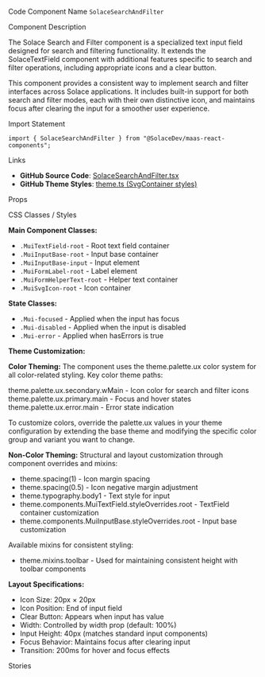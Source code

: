 
<Meta of={SolaceSearchAndFilterStories} />

<Title>Search and Filter</Title>

<Description of={SolaceSearchAndFilterStories} />

<Subtitle>Code Component Name</Subtitle>
`SolaceSearchAndFilter`

<Subtitle>Component Description</Subtitle>

The Solace Search and Filter component is a specialized text input field designed for search and filtering functionality. It extends the SolaceTextField component with additional features specific to search and filter operations, including appropriate icons and a clear button.

This component provides a consistent way to implement search and filter interfaces across Solace applications. It includes built-in support for both search and filter modes, each with their own distinctive icon, and maintains focus after clearing the input for a smoother user experience.

<Subtitle>Import Statement</Subtitle>

```tsx
import { SolaceSearchAndFilter } from "@SolaceDev/maas-react-components";
```

<Subtitle>Links</Subtitle>

- **GitHub Source Code**: [SolaceSearchAndFilter.tsx](https://github.com/SolaceDev/maas-react-components/blob/main/src/components/SolaceSearchAndFilter.tsx)
- **GitHub Theme Styles**: <a href="https://github.com/SolaceDev/maas-react-components/blob/main/src/resources/theme.ts#:~:text=SvgContainer" target="_blank">theme.ts (SvgContainer styles)</a>

<Subtitle>Props</Subtitle>

<ArgTypes of={SolaceSearchAndFilterStories} />

<Subtitle>CSS Classes / Styles</Subtitle>

**Main Component Classes:**

- `.MuiTextField-root` - Root text field container
- `.MuiInputBase-root` - Input base container
- `.MuiInputBase-input` - Input element
- `.MuiFormLabel-root` - Label element
- `.MuiFormHelperText-root` - Helper text container
- `.MuiSvgIcon-root` - Icon container

**State Classes:**

- `.Mui-focused` - Applied when the input has focus
- `.Mui-disabled` - Applied when the input is disabled
- `.Mui-error` - Applied when hasErrors is true

**Theme Customization:**

**Color Theming:**
The component uses the theme.palette.ux color system for all color-related styling. Key color theme paths:

<div style={{ display: "flex", alignItems: "center", margin: "8px 0" }}>
	<div
		style={{
			width: "16px",
			height: "16px",
			backgroundColor: "#757575",
			border: "1px solid rgba(0,0,0,0.2)",
			borderRadius: "3px",
			marginRight: "8px"
		}}
	></div>
	<span>theme.palette.ux.secondary.wMain - Icon color for search and filter icons</span>
</div>
<div style={{ display: "flex", alignItems: "center", margin: "8px 0" }}>
	<div
		style={{
			width: "16px",
			height: "16px",
			backgroundColor: "#1976d2",
			border: "1px solid rgba(0,0,0,0.2)",
			borderRadius: "3px",
			marginRight: "8px"
		}}
	></div>
	<span>theme.palette.ux.primary.main - Focus and hover states</span>
</div>
<div style={{ display: "flex", alignItems: "center", margin: "8px 0" }}>
	<div
		style={{
			width: "16px",
			height: "16px",
			backgroundColor: "#d32f2f",
			border: "1px solid rgba(0,0,0,0.2)",
			borderRadius: "3px",
			marginRight: "8px"
		}}
	></div>
	<span>theme.palette.ux.error.main - Error state indication</span>
</div>

To customize colors, override the palette.ux values in your theme configuration by extending the base theme and modifying the specific color group and variant you want to change.

**Non-Color Theming:**
Structural and layout customization through component overrides and mixins:

- theme.spacing(1) - Icon margin spacing
- theme.spacing(0.5) - Icon negative margin adjustment
- theme.typography.body1 - Text style for input
- theme.components.MuiTextField.styleOverrides.root - TextField container customization
- theme.components.MuiInputBase.styleOverrides.root - Input base customization

Available mixins for consistent styling:

- theme.mixins.toolbar - Used for maintaining consistent height with toolbar components

**Layout Specifications:**

- Icon Size: 20px × 20px
- Icon Position: End of input field
- Clear Button: Appears when input has value
- Width: Controlled by width prop (default: 100%)
- Input Height: 40px (matches standard input components)
- Focus Behavior: Maintains focus after clearing input
- Transition: 200ms for hover and focus effects

<Subtitle>Stories</Subtitle>

<CustomStories />
